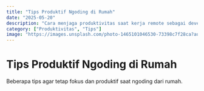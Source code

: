 ```yaml
---
title: "Tips Produktif Ngoding di Rumah"
date: "2025-05-20"
description: "Cara menjaga produktivitas saat kerja remote sebagai developer."
category: ["Produktivitas", "Tips"]
image: "https://images.unsplash.com/photo-1465101046530-73398c7f28ca?auto=format&fit=crop&w=600&q=80"
---
```


# Tips Produktif Ngoding di Rumah

Beberapa tips agar tetap fokus dan produktif saat ngoding dari rumah.

